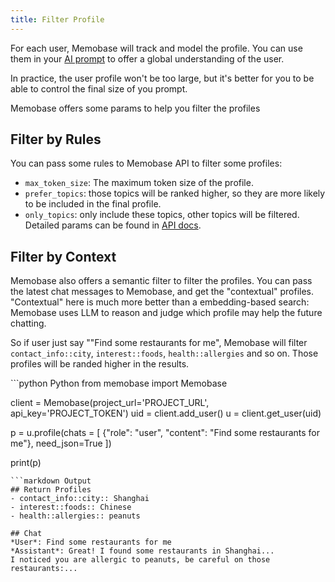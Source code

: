 ```yaml
---
title: Filter Profile
---
```

For each user, Memobase will track and model the profile.
You can use them in your [AI prompt](/features/context) to offer a global understanding of the user.

In practice, the user profile won't be too large, 
but it's better for you to be able to control the final size of you prompt.

Memobase offers some params to help you filter the profiles

## Filter by Rules
You can pass some rules to Memobase API to filter some profiles:
- `max_token_size`: The maximum token size of the profile.
- `prefer_topics`: those topics will be ranked higher, so they are more likely to be included in the final profile.
- `only_topics`: only include these topics, other topics will be filtered.
Detailed params can be found in [API docs](/api-reference/profiles/profile).

## Filter by Context
Memobase also offers a semantic filter to filter the profiles.
You can pass the latest chat messages to Memobase, and get the "contextual" profiles.
"Contextual" here is much more better than a embedding-based search:
Memobase uses LLM to reason and judge which profile may help the future chatting.

So if user just say ""Find some restaurants for me", 
Memobase will filter `contact_info::city`, `interest::foods`, `health::allergies` and so on.
Those profiles will be randed higher in the results.

<CodeGroup>
```python Python
from memobase import Memobase

client = Memobase(project_url='PROJECT_URL', api_key='PROJECT_TOKEN')
uid = client.add_user()
u = client.get_user(uid)

p = u.profile(chats = [
  {"role": "user", "content": "Find some restaurants for me"},
  need_json=True
])

print(p)
```
```markdown Output
## Return Profiles
- contact_info::city:: Shanghai
- interest::foods:: Chinese
- health::allergies:: peanuts

## Chat
*User*: Find some restaurants for me
*Assistant*: Great! I found some restaurants in Shanghai... 
I noticed you are allergic to peanuts, be careful on those restaurants:...
```
</CodeGroup>
